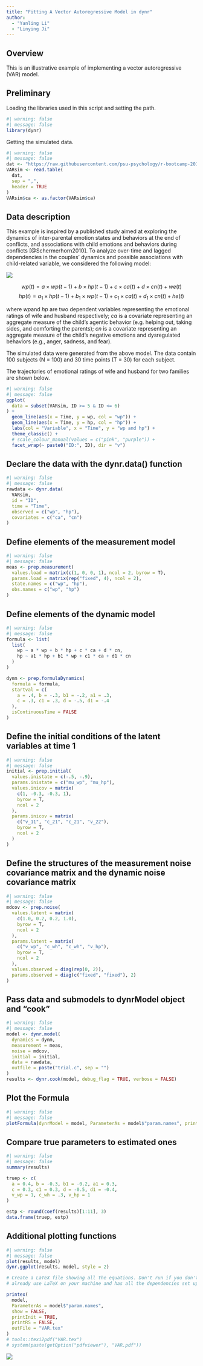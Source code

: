 ```yaml
---
title: "Fitting A Vector Autoregressive Model in dynr"
author:
  - "Yanling Li"
  - "Linying Ji"
---
```


## Overview

This is an illustrative example of implementing a vector autoregressive (VAR) model.

## Preliminary
Loading the libraries used in this script and setting the path.

```r
#| warning: false
#| message: false
library(dynr)
```

Getting the simulated data.

```r
#| warning: false
#| message: false
dat <- "https://raw.githubusercontent.com/psu-psychology/r-bootcamp-2019/master/demos/dynr/Data/VARsim.csv"
VARsim <- read.table(
  dat,
  sep = ",",
  header = TRUE
)
VARsim$ca <- as.factor(VARsim$ca)
```

## Data description

This example is inspired by a published study aimed at exploring the dynamics of inter-parental emotion states and behaviors at the end of conflicts, and associations with child emotions and behaviors during conflicts [@Schermerhorn2010]. To analyze over-time and lagged dependencies in the couples' dynamics and possible associations with child-related variable, we considered the following model:

![](https://raw.githubusercontent.com/psu-psychology/r-bootcamp-2019/master/demos/dynr/path.png)

$$wp(t) = a \times wp(t-1) + b \times hp(t-1) + c \times ca(t) + d \times cn(t) + we(t) $$
$$hp(t) = a_1 \times hp(t-1) + b_1 \times wp(t-1) + c_1 \times ca(t) + d_1 \times cn(t) + he(t)$$

where $wp$and $hp$ are two dependent variables representing the emotional ratings of wife and husband respectively; $ca$ is a covariate representing an aggregate measure of the child's agentic behavior (e.g. helping out, taking sides, and comforting the parents); $cn$ is a covariate representing an aggregate measure of the child's negative emotions and dysregulated behaviors (e.g., anger, sadness, and fear).

The simulated data were generated from the above model. The data contain 100 subjects (N = 100) and 30 time points (T = 30) for each subject.

The trajectories of emotional ratings of wife and husband for two families are shown below.

```r
#| warning: false
#| message: false
ggplot(
  data = subset(VARsim, ID >= 5 & ID <= 6)
) +
  geom_line(aes(x = Time, y = wp, col = "wp")) +
  geom_line(aes(x = Time, y = hp, col = "hp")) +
  labs(col = "Variable", x = "Time", y = "wp and hp") +
  theme_classic() +
  # scale_colour_manual(values = c("pink", "purple")) +
  facet_wrap(~ paste0("ID:", ID), dir = "v")
```


## Declare the data with the dynr.data() function

```r
#| warning: false
#| message: false
rawdata <- dynr.data(
  VARsim,
  id = "ID",
  time = "Time",
  observed = c("wp", "hp"),
  covariates = c("ca", "cn")
)
```


## Define elements of the measurement model

```r
#| warning: false
#| message: false
meas <- prep.measurement(
  values.load = matrix(c(1, 0, 0, 1), ncol = 2, byrow = T),
  params.load = matrix(rep("fixed", 4), ncol = 2),
  state.names = c("wp", "hp"),
  obs.names = c("wp", "hp")
)
```

## Define elements of the dynamic model

```r
#| warning: false
#| message: false
formula <- list(
  list(
    wp ~ a * wp + b * hp + c * ca + d * cn,
    hp ~ a1 * hp + b1 * wp + c1 * ca + d1 * cn
  )
)

dynm <- prep.formulaDynamics(
  formula = formula,
  startval = c(
    a = .4, b = -.3, b1 = -.2, a1 = .3,
    c = .3, c1 = .3, d = -.5, d1 = -.4
  ),
  isContinuousTime = FALSE
)
```


## Define the initial conditions of the latent variables at time 1

```r
#| warning: false
#| message: false
initial <- prep.initial(
  values.inistate = c(-.5, -.9),
  params.inistate = c("mu_wp", "mu_hp"),
  values.inicov = matrix(
    c(1, -0.3, -0.3, 1),
    byrow = T,
    ncol = 2
  ),
  params.inicov = matrix(
    c("v_11", "c_21", "c_21", "v_22"),
    byrow = T,
    ncol = 2
  )
)
```


## Define the structures of the measurement noise covariance matrix and the dynamic noise covariance matrix

```r
#| warning: false
#| message: false
mdcov <- prep.noise(
  values.latent = matrix(
    c(1.0, 0.2, 0.2, 1.0),
    byrow = T,
    ncol = 2
  ),
  params.latent = matrix(
    c("v_wp", "c_wh", "c_wh", "v_hp"),
    byrow = T,
    ncol = 2
  ),
  values.observed = diag(rep(0, 2)),
  params.observed = diag(c("fixed", "fixed"), 2)
)
```

## Pass data and submodels to dynrModel object and "cook"

```r
#| warning: false
#| message: false
model <- dynr.model(
  dynamics = dynm,
  measurement = meas,
  noise = mdcov,
  initial = initial,
  data = rawdata,
  outfile = paste("trial.c", sep = "")
)
results <- dynr.cook(model, debug_flag = TRUE, verbose = FALSE)
```

## Plot the Formula

```r
#| warning: false
#| message: false
plotFormula(dynrModel = model, ParameterAs = model$"param.names", printDyn = TRUE, printMeas = TRUE)
```

## Compare true parameters to estimated ones

```r
#| warning: false
#| message: false
summary(results)

truep <- c(
  a = 0.4, b = -0.3, b1 = -0.2, a1 = 0.3,
  c = 0.3, c1 = 0.3, d = -0.5, d1 = -0.4,
  v_wp = 1, c_wh = .3, v_hp = 1
)

estp <- round(coef(results)[1:11], 3)
data.frame(truep, estp)
```

## Additional plotting functions

```r
#| warning: false
#| message: false
plot(results, model)
dynr.ggplot(results, model, style = 2)

# Create a LaTeX file showing all the equations. Don't run if you don't
# already use LaTeX on your machine and has all the dependencies set up.

printex(
  model,
  ParameterAs = model$"param.names",
  show = FALSE,
  printInit = TRUE,
  printRS = FALSE,
  outFile = "VAR.tex"
)
# tools::texi2pdf("VAR.tex")
# system(paste(getOption("pdfviewer"), "VAR.pdf"))
```

![](https://raw.githubusercontent.com/psu-psychology/r-bootcamp-2019/master/demos/dynr/Latex_output_VAR.PNG)
